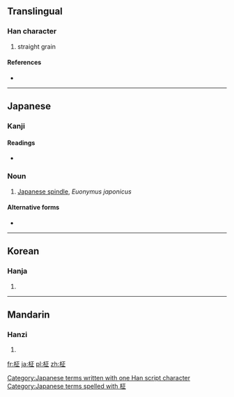 {{also|柩}}
==Translingual==

===Han character===
{{Han char|rn=75|rad=木|as=05|sn=9|four=|canj=木一卜一 (DMYM)}}

# straight grain

====References====
* {{Han ref|kx=0521.121|dkj=14675|hdz=21176.110|uh=67FE|ud=26622}}

----

==Japanese==

===Kanji===
{{ja-kanji|grade=|rs=木05}}

====Readings====
* {{ja-readings|on=[[きゅう]] (kyū)|kun=[[まさ]] (masa)}}

===Noun===
{{ja-noun|k|hira=まさき|kata=マサキ}} 

# [[Japanese spindle]], ''Euonymus japonicus''

====Alternative forms====
* {{l|ja|正木}}

[[Category:Japanese terms written with one Han script character]]
[[Category:Japanese terms spelled with 柾]]
----

==Korean==

===Hanja===
{{ko-hanja|hangeul=[[구]], [[정]]|eumhun=|rv=gu, jeong|mr=ku, chŏng|y=kwu, ceng}}

# {{defn|lang=ko|sort=木05}}

----

==Mandarin==

===Hanzi===
{{cmn-hanzi|pin=[[cè]] ([[ce4]]), [[jiù]] ([[jiu4]]), [[shà]] ([[sha4]]), [[shān]] ([[shan1]])|wg=ts'e<sup>4</sup>, chiu<sup>4</sup>, sha<sup>4</sup>, shan<sup>1</sup>}}

# {{defn|lang=cmn|sort=木05}}

[[fr:柾]]
[[ja:柾]]
[[pl:柾]]
[[zh:柾]]